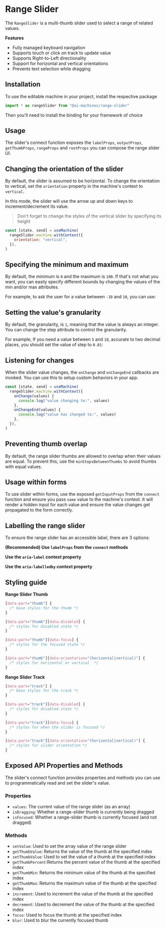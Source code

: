 # Range Slider

The `RangeSlider` is a multi-thumb slider used to select a range of related
values.

**Features**

- Fully managed keyboard navigation
- Supports touch or click on track to update value
- Supports Right-to-Left directionality
- Support for horizontal and vertical orientations
- Prevents text selection while dragging

## Installation

To use the editable machine in your project, install the respective package

<InstallSnippet package="@ui-machines/range-slider" />

```jsx
import * as rangeSlider from "@ui-machines/range-slider"
```

Then you'll need to install the binding for your framework of choice

<CodeSnippet id="range-slider/installation.mdx" />

## Usage

The slider's connect function exposes the `labelProps`, `outputProps`,
`getThumbProps`, `rangeProps` and `rootProps` you can compose the range slider
UI.

<CodeSnippet id="range-slider/usage.mdx" />

## Changing the orientation of the slider

By default, the slider is assumed to be horizontal. To change the orientation to
vertical, set the `orientation` property in the machine's context to `vertical`.

In this mode, the slider will use the arrow up and down keys to
increment/decrement its value.

> Don't forget to change the styles of the vertical slider by specifying its
> height

```jsx
const [state, send] = useMachine(
  rangeSlider.machine.withContext({
    orientation: "vertical",
  }),
)
```

<CodeSnippet id="range-slider/vertical-slider.mdx" />

## Specifying the minimum and maximum

By default, the minimum is `0` and the maximum is `100`. If that's not what you
want, you can easily specify different bounds by changing the values of the min
and/or max attributes.

For example, to ask the user for a value between `-10` and `10`, you can use:

<CodeSnippet id="range-slider/setting-min-max.mdx" />

## Setting the value's granularity

By default, the granularity, is `1`, meaning that the value is always an
integer. You can change the step attribute to control the granularity.

For example, If you need a value between `5` and `10`, accurate to two decimal
places, you should set the value of step to `0.01`:

<CodeSnippet id="range-slider/setting-step.mdx" />

## Listening for changes

When the slider value changes, the `onChange` and `onChangeEnd` callbacks are
invoked. You can use this to setup custom behaviors in your app.

```jsx
const [state, send] = useMachine(
  rangeSlider.machine.withContext({
    onChange(values) {
      console.log("value changing to:", values)
    },
    onChangeEnd(values) {
      console.log("value has changed to:", values)
    },
  }),
)
```

## Preventing thumb overlap

By default, the range slider thumbs are allowed to overlap when their values are
equal. To prevent this, use the `minStepsBetweenThumbs` to avoid thumbs with
equal values.

<CodeSnippet id="range-slider/prevent-overlap.mdx" />

## Usage within forms

To use slider within forms, use the exposed `getInputProps` from the `connect`
function and ensure you pass `name` value to the machine's context. It will
render a hidden input for each value and ensure the value changes get propagated
to the form correctly.

<CodeSnippet id="range-slider/form-usage.mdx" />

## Labelling the range slider

To ensure the range slider has an accessible label, there are 3 options:

**(Recommended) Use `labelProps` from the `connect` methods**

<CodeSnippet id="range-slider/labeling-with-label.mdx" />

**Use the `aria-label` context property**

<CodeSnippet id="range-slider/labeling-with-aria-label.mdx" />

**Use the `aria-labelledby` context property**

<CodeSnippet id="range-slider/labeling-with-aria-labelledby.mdx" />

## Styling guide

**Range Slider Thumb**

```css
[data-part="thumb"] {
  /* base styles for the thumb */
}

[data-part="thumb"][data-disabled] {
  /* styles for disabled state */
}

[data-part="thumb"][data-focus] {
  /* styles for the focused state */
}

[data-part="thumb"][data-orientation="(horizontal|vertical)"] {
  /* styles for horizontal or vertical  */
}
```

**Range Slider Track**

```css
[data-part="track"] {
  /* base styles for the track */
}

[data-part="track"][data-disabled] {
  /* styles for disabled state */
}

[data-part="track"][data-focus] {
  /* styles for when the slider is focused */
}

[data-part="track"][data-orientation="(horizontal|vertical)"] {
  /* styles for slider orientation */
}
```

## Exposed API Properties and Methods

The slider's connect function provides properties and methods you can use to
programmatically read and set the slider's value.

### Properties

- `values`: The current value of the range slider (as an array)
- `isDragging`: Whether a range-slider thumb is currently being dragged
- `isFocused`: Whether a range-slider thumb is currently focused (and not
  dragged)

### Methods

- `setValue`: Used to set the array value of the range slider
- `getThumbValue`: Returns the value of the thumb at the specified index
- `setThumbValue`: Used to set the value of a thumb at the specified index
- `getThumbPercent`:Returns the percent value of the thumb at the specified
  index
- `getThumbMin`: Returns the minimum value of the thumb at the specified index
- `getThumbMax`: Returns the maximum value of the thumb at the specified index
- `increment`: Used to increment the value of the thumb at the specified index
- `decrement`: Used to decrement the value of the thumb at the specified index
- `focus`: Used to focus the thumb at the specified index
- `blur`: Used to blur the currently focused thumb

<CodeSnippet id="range-slider/programmatic-control.mdx" />
